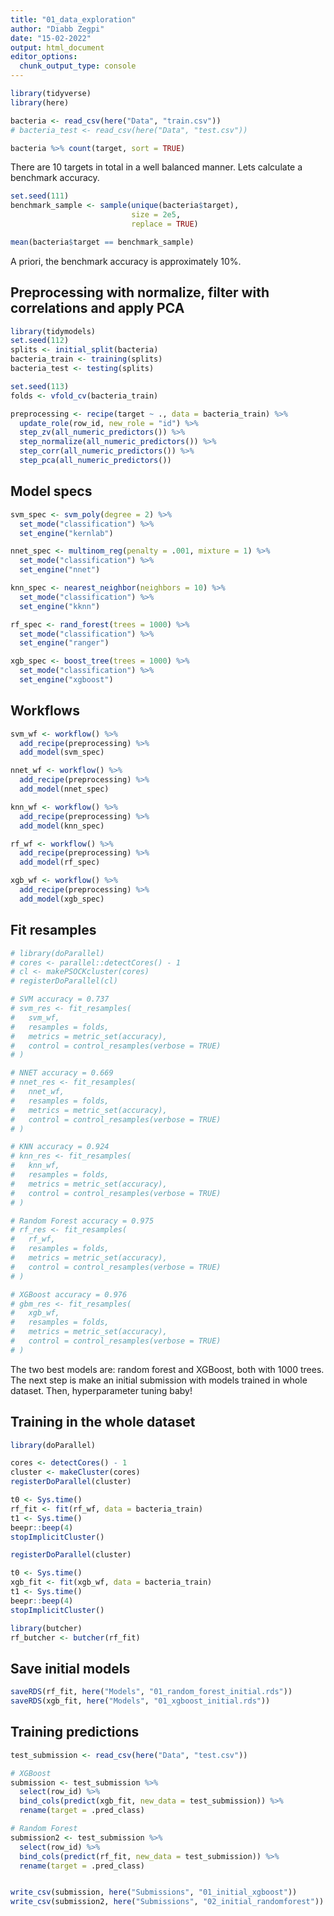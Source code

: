 ```yaml
---
title: "01_data_exploration"
author: "Diabb Zegpi"
date: "15-02-2022"
output: html_document
editor_options: 
  chunk_output_type: console
---
```


```r
library(tidyverse)
library(here)

bacteria <- read_csv(here("Data", "train.csv"))
# bacteria_test <- read_csv(here("Data", "test.csv"))
```

```r
bacteria %>% count(target, sort = TRUE)
```

There are 10 targets in total in a well balanced manner. Lets calculate a benchmark accuracy.

```r
set.seed(111)
benchmark_sample <- sample(unique(bacteria$target), 
                           size = 2e5, 
                           replace = TRUE)

mean(bacteria$target == benchmark_sample)
```

A priori, the benchmark accuracy is approximately 10%. 

## Preprocessing with normalize, filter with correlations and apply PCA

```r
library(tidymodels)
set.seed(112)
splits <- initial_split(bacteria)
bacteria_train <- training(splits)
bacteria_test <- testing(splits)

set.seed(113)
folds <- vfold_cv(bacteria_train)

preprocessing <- recipe(target ~ ., data = bacteria_train) %>% 
  update_role(row_id, new_role = "id") %>% 
  step_zv(all_numeric_predictors()) %>% 
  step_normalize(all_numeric_predictors()) %>% 
  step_corr(all_numeric_predictors()) %>% 
  step_pca(all_numeric_predictors())
```

## Model specs

```r
svm_spec <- svm_poly(degree = 2) %>% 
  set_mode("classification") %>% 
  set_engine("kernlab")

nnet_spec <- multinom_reg(penalty = .001, mixture = 1) %>% 
  set_mode("classification") %>% 
  set_engine("nnet")

knn_spec <- nearest_neighbor(neighbors = 10) %>% 
  set_mode("classification") %>% 
  set_engine("kknn")

rf_spec <- rand_forest(trees = 1000) %>% 
  set_mode("classification") %>% 
  set_engine("ranger")

xgb_spec <- boost_tree(trees = 1000) %>% 
  set_mode("classification") %>% 
  set_engine("xgboost")
```

## Workflows

```r
svm_wf <- workflow() %>% 
  add_recipe(preprocessing) %>% 
  add_model(svm_spec)

nnet_wf <- workflow() %>% 
  add_recipe(preprocessing) %>% 
  add_model(nnet_spec)

knn_wf <- workflow() %>% 
  add_recipe(preprocessing) %>% 
  add_model(knn_spec)

rf_wf <- workflow() %>% 
  add_recipe(preprocessing) %>% 
  add_model(rf_spec)

xgb_wf <- workflow() %>% 
  add_recipe(preprocessing) %>% 
  add_model(xgb_spec)
```


## Fit resamples


```r
# library(doParallel)
# cores <- parallel::detectCores() - 1
# cl <- makePSOCKcluster(cores)
# registerDoParallel(cl)

# SVM accuracy = 0.737
# svm_res <- fit_resamples(
#   svm_wf, 
#   resamples = folds, 
#   metrics = metric_set(accuracy),
#   control = control_resamples(verbose = TRUE)
# )

# NNET accuracy = 0.669
# nnet_res <- fit_resamples(
#   nnet_wf,
#   resamples = folds,
#   metrics = metric_set(accuracy),
#   control = control_resamples(verbose = TRUE)
# )

# KNN accuracy = 0.924
# knn_res <- fit_resamples(
#   knn_wf,
#   resamples = folds,
#   metrics = metric_set(accuracy),
#   control = control_resamples(verbose = TRUE)
# )

# Random Forest accuracy = 0.975
# rf_res <- fit_resamples(
#   rf_wf,
#   resamples = folds,
#   metrics = metric_set(accuracy),
#   control = control_resamples(verbose = TRUE)
# )

# XGBoost accuracy = 0.976
# gbm_res <- fit_resamples(
#   xgb_wf,
#   resamples = folds,
#   metrics = metric_set(accuracy),
#   control = control_resamples(verbose = TRUE)
# )
```


The two best models are: random forest and XGBoost, both with 1000 trees. The next step is make an initial submission with models trained in whole dataset. Then, hyperparameter tuning baby!

## Training in the whole dataset

```r
library(doParallel)

cores <- detectCores() - 1
cluster <- makeCluster(cores)
registerDoParallel(cluster)

t0 <- Sys.time()
rf_fit <- fit(rf_wf, data = bacteria_train)
t1 <- Sys.time()
beepr::beep(4)
stopImplicitCluster()
```

```r
registerDoParallel(cluster)

t0 <- Sys.time()
xgb_fit <- fit(xgb_wf, data = bacteria_train)
t1 <- Sys.time()
beepr::beep(4)
stopImplicitCluster()
```

```r
library(butcher)
rf_butcher <- butcher(rf_fit)

```

## Save initial models        

```r
saveRDS(rf_fit, here("Models", "01_random_forest_initial.rds"))
saveRDS(xgb_fit, here("Models", "01_xgboost_initial.rds"))
```

## Training predictions

```r
test_submission <- read_csv(here("Data", "test.csv"))

# XGBoost
submission <- test_submission %>%
  select(row_id) %>% 
  bind_cols(predict(xgb_fit, new_data = test_submission)) %>% 
  rename(target = .pred_class)

# Random Forest
submission2 <- test_submission %>%
  select(row_id) %>% 
  bind_cols(predict(rf_fit, new_data = test_submission)) %>% 
  rename(target = .pred_class)


write_csv(submission, here("Submissions", "01_initial_xgboost"))
write_csv(submission2, here("Submissions", "02_initial_randomforest"))
```
















